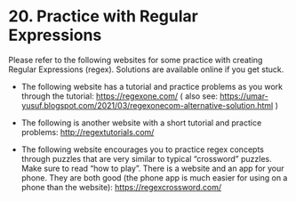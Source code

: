 # <yrChapterNumber>20. </yrChapterNumber> Practice with Regular Expressions

Please refer to the following websites for some practice with creating Regular
Expressions (regex). 
Solutions are available online if you get stuck.

- The following website has a tutorial and practice problems as you
  work through the tutorial: <https://regexone.com/>   ( also see:
  <https://umar-yusuf.blogspot.com/2021/03/regexonecom-alternative-solution.html> )

- The following is another website with a short tutorial and practice problems:
  <http://regextutorials.com/>

- The following website encourages you to practice regex concepts through 
  puzzles that are very similar to typical "crossword" puzzles. Make sure 
  to read "how to play". There is a website and an app for your phone. 
  They are both good (the phone app is much easier for using on a phone 
  than the website): <https://regexcrossword.com/> 
